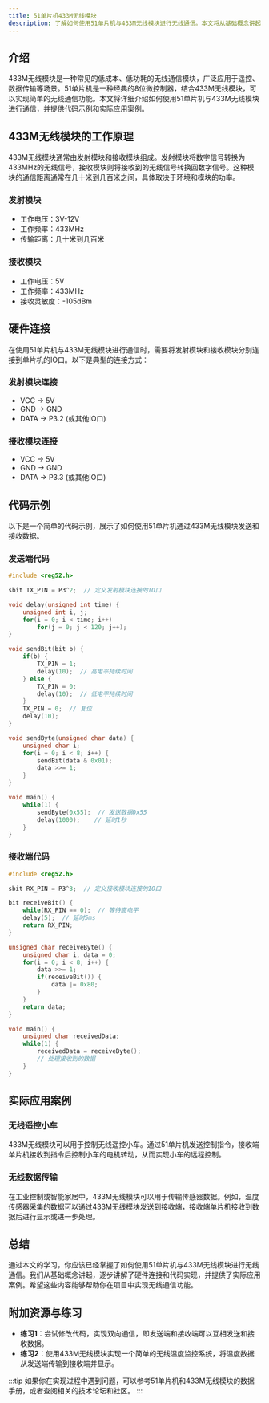 ```yaml
---
title: 51单片机433M无线模块
description: 了解如何使用51单片机与433M无线模块进行无线通信。本文将从基础概念讲起，逐步引导初学者实现无线通信，并提供实际案例和代码示例。
---
```


## 介绍

433M无线模块是一种常见的低成本、低功耗的无线通信模块，广泛应用于遥控、数据传输等场景。51单片机是一种经典的8位微控制器，结合433M无线模块，可以实现简单的无线通信功能。本文将详细介绍如何使用51单片机与433M无线模块进行通信，并提供代码示例和实际应用案例。

## 433M无线模块的工作原理

433M无线模块通常由发射模块和接收模块组成。发射模块将数字信号转换为433MHz的无线信号，接收模块则将接收到的无线信号转换回数字信号。这种模块的通信距离通常在几十米到几百米之间，具体取决于环境和模块的功率。

### 发射模块
- 工作电压：3V-12V
- 工作频率：433MHz
- 传输距离：几十米到几百米

### 接收模块
- 工作电压：5V
- 工作频率：433MHz
- 接收灵敏度：-105dBm

## 硬件连接

在使用51单片机与433M无线模块进行通信时，需要将发射模块和接收模块分别连接到单片机的IO口。以下是典型的连接方式：

### 发射模块连接
- VCC -> 5V
- GND -> GND
- DATA -> P3.2 (或其他IO口)

### 接收模块连接
- VCC -> 5V
- GND -> GND
- DATA -> P3.3 (或其他IO口)

## 代码示例

以下是一个简单的代码示例，展示了如何使用51单片机通过433M无线模块发送和接收数据。

### 发送端代码

```c
#include <reg52.h>

sbit TX_PIN = P3^2;  // 定义发射模块连接的IO口

void delay(unsigned int time) {
    unsigned int i, j;
    for(i = 0; i < time; i++)
        for(j = 0; j < 120; j++);
}

void sendBit(bit b) {
    if(b) {
        TX_PIN = 1;
        delay(10);  // 高电平持续时间
    } else {
        TX_PIN = 0;
        delay(10);  // 低电平持续时间
    }
    TX_PIN = 0;  // 复位
    delay(10);
}

void sendByte(unsigned char data) {
    unsigned char i;
    for(i = 0; i < 8; i++) {
        sendBit(data & 0x01);
        data >>= 1;
    }
}

void main() {
    while(1) {
        sendByte(0x55);  // 发送数据0x55
        delay(1000);    // 延时1秒
    }
}
```

### 接收端代码

```c
#include <reg52.h>

sbit RX_PIN = P3^3;  // 定义接收模块连接的IO口

bit receiveBit() {
    while(RX_PIN == 0);  // 等待高电平
    delay(5);  // 延时5ms
    return RX_PIN;
}

unsigned char receiveByte() {
    unsigned char i, data = 0;
    for(i = 0; i < 8; i++) {
        data >>= 1;
        if(receiveBit()) {
            data |= 0x80;
        }
    }
    return data;
}

void main() {
    unsigned char receivedData;
    while(1) {
        receivedData = receiveByte();
        // 处理接收到的数据
    }
}
```

## 实际应用案例

### 无线遥控小车

433M无线模块可以用于控制无线遥控小车。通过51单片机发送控制指令，接收端单片机接收到指令后控制小车的电机转动，从而实现小车的远程控制。

### 无线数据传输

在工业控制或智能家居中，433M无线模块可以用于传输传感器数据。例如，温度传感器采集的数据可以通过433M无线模块发送到接收端，接收端单片机接收到数据后进行显示或进一步处理。

## 总结

通过本文的学习，你应该已经掌握了如何使用51单片机与433M无线模块进行无线通信。我们从基础概念讲起，逐步讲解了硬件连接和代码实现，并提供了实际应用案例。希望这些内容能够帮助你在项目中实现无线通信功能。

## 附加资源与练习

- **练习1**：尝试修改代码，实现双向通信，即发送端和接收端可以互相发送和接收数据。
- **练习2**：使用433M无线模块实现一个简单的无线温度监控系统，将温度数据从发送端传输到接收端并显示。

:::tip
如果你在实现过程中遇到问题，可以参考51单片机和433M无线模块的数据手册，或者查阅相关的技术论坛和社区。
:::